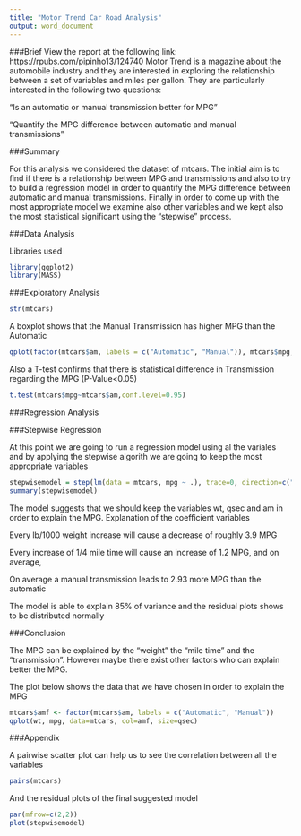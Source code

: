 ```yaml
---
title: "Motor Trend Car Road Analysis"
output: word_document
---
```

###Brief
View the report at the following link: https://rpubs.com/pipinho13/124740
Motor Trend is a magazine about the automobile industry and they are interested in exploring the relationship between a set of variables and miles per gallon. 
They are particularly interested in the following two questions:

“Is an automatic or manual transmission better for MPG” 

"Quantify the MPG difference between automatic and manual transmissions"

###Summary

For this analysis we considered the dataset of mtcars. The initial aim is to find if there is a relationship between MPG and transmissions and also 
to try to build a regression model in order to quantify the MPG difference between automatic and manual transmissions. Finally in order to come up with
the most appropriate model we examine also other variables and we kept also the most statistical significant using the "stepwise" process.


###Data Analysis


Libraries used

```r
library(ggplot2)
library(MASS)
```

###Exploratory Analysis


```r
str(mtcars)
```

A boxplot shows that the Manual Transmission has higher MPG than the Automatic
```r
qplot(factor(mtcars$am, labels = c("Automatic", "Manual")), mtcars$mpg, data=mtcars, geom="boxplot", xlab='Transmission', ylab='Miles per Gallon', main='Miles/Gallon per Transmission')
```

Also a T-test confirms that there is statistical difference in Transmission regarding the MPG (P-Value<0.05)

```r
t.test(mtcars$mpg~mtcars$am,conf.level=0.95)
```

###Regression Analysis



###Stepwise Regression

At this point we are going to run a regression model using al the variales and by applying the stepwise algorith we are going to keep the 
most appropriate variables

```r
stepwisemodel = step(lm(data = mtcars, mpg ~ .), trace=0, direction=c("both"))
summary(stepwisemodel)
```
The model suggests that we should keep the variables wt, qsec and am in order to explain the MPG. 
Explanation of the coefficient variables

Every lb/1000 weight increase will cause a decrease of roughly 3.9 MPG

Every increase of 1/4 mile time will cause an increase of 1.2 MPG, and on average, 

On average a manual transmission leads to 2.93 more MPG than the automatic

The model is able to explain 85% of variance and the residual plots shows to be distributed normally 


###Conclusion

The MPG can be explained by the "weight" the "mile time" and the "transmission". However maybe there exist other factors who can explain better the MPG.


The plot below shows the data that we have chosen in order to explain the MPG

```r
mtcars$amf <- factor(mtcars$am, labels = c("Automatic", "Manual"))
qplot(wt, mpg, data=mtcars, col=amf, size=qsec)
```

###Appendix

A pairwise scatter plot can help us to see the correlation between all the variables 

```r
pairs(mtcars)
```

And the residual plots of the final suggested model
```r
par(mfrow=c(2,2))
plot(stepwisemodel)
```
